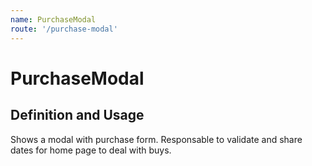 ```yaml
---
name: PurchaseModal
route: '/purchase-modal'
---
```



# PurchaseModal

## Definition and Usage
Shows a modal with purchase form. Responsable to validate and share dates for
home page to deal with buys.


<Playground>
  <PurchaseModal />
</Playground>



